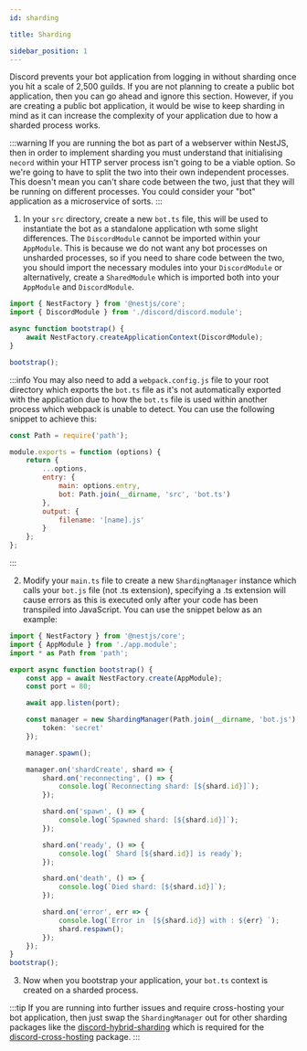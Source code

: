 ```yaml
---
id: sharding

title: Sharding

sidebar_position: 1
---
```


Discord prevents your bot application from logging in without sharding once you hit a scale of 2,500 guilds. If you are not planning to create a public bot application, then you can go ahead and ignore this section. However, if you are creating a public bot application, it would be wise to keep sharding in mind as it can increase the complexity of your application due to how a sharded process works.

:::warning
If you are running the bot as part of a webserver within NestJS, then in order to implement sharding you must understand that initialising `necord` within your HTTP server process isn't going to be a viable option. So we're going to have to split the two into their own independent processes. This doesn't mean you can't share code between the two, just that they will be running on different processes. You could consider your "bot" application as a microservice of sorts.
:::

1. In your `src` directory, create a new `bot.ts` file, this will be used to instantiate the bot as a standalone application wth some slight differences. The `DiscordModule` cannot be imported within your `AppModule`. This is because we do not want any bot processes on unsharded processes, so if you need to share code between the two, you should import the necessary modules into your `DiscordModule` or alternatively, create a `SharedModule` which is imported both into your `AppModule` and `DiscordModule`.

```typescript
import { NestFactory } from '@nestjs/core';
import { DiscordModule } from './discord/discord.module';

async function bootstrap() {
    await NestFactory.createApplicationContext(DiscordModule);
}

bootstrap();
```

:::info
You may also need to add a `webpack.config.js` file to your root directory which exports the `bot.ts` file as it's not automatically exported with the application due to how the `bot.ts` file is used within another process which webpack is unable to detect. You can use the following snippet to achieve this:

```js
const Path = require('path');

module.exports = function (options) {
    return {
        ...options,
        entry: {
            main: options.entry,
            bot: Path.join(__dirname, 'src', 'bot.ts')
        },
        output: {
            filename: '[name].js'
        }
    };
};
```

:::

2. Modify your `main.ts` file to create a new `ShardingManager` instance which calls your `bot.js` file (not .ts extension), specifying a .ts extension will cause errors as this is executed only after your code has been transpiled into JavaScript. You can use the snippet below as an example:

```typescript
import { NestFactory } from '@nestjs/core';
import { AppModule } from './app.module';
import * as Path from 'path';

export async function bootstrap() {
    const app = await NestFactory.create(AppModule);
    const port = 80;

    await app.listen(port);

    const manager = new ShardingManager(Path.join(__dirname, 'bot.js'), {
        token: 'secret'
    });

    manager.spawn();

    manager.on('shardCreate', shard => {
        shard.on('reconnecting', () => {
            console.log(`Reconnecting shard: [${shard.id}]`);
        });

        shard.on('spawn', () => {
            console.log(`Spawned shard: [${shard.id}]`);
        });

        shard.on('ready', () => {
            console.log(` Shard [${shard.id}] is ready`);
        });

        shard.on('death', () => {
            console.log(`Died shard: [${shard.id}]`);
        });

        shard.on('error', err => {
            console.log(`Error in  [${shard.id}] with : ${err} `);
            shard.respawn();
        });
    });
}
bootstrap();
```

3. Now when you bootstrap your application, your `bot.ts` context is created on a sharded process.

:::tip
If you are running into further issues and require cross-hosting your bot application, then just swap the `ShardingManager` out for other sharding packages like the [discord-hybrid-sharding](https://github.com/meister03/discord-hybrid-sharding) which is required for the [discord-cross-hosting](https://github.com/meister03/discord-cross-hosting) package.
:::

